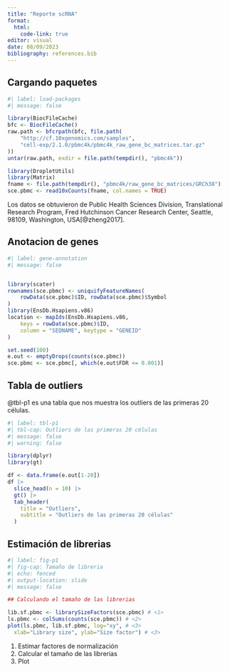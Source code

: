 ```yaml
---
title: "Reporte scRNA"
format: 
  html:
    code-link: true
editor: visual
date: 08/09/2023
bibliography: references.bib
---
```


## Cargando paquetes

```r
#| label: load-packages
#| message: false

library(BiocFileCache)
bfc <- BiocFileCache()
raw.path <- bfcrpath(bfc, file.path(
    "http://cf.10xgenomics.com/samples",
    "cell-exp/2.1.0/pbmc4k/pbmc4k_raw_gene_bc_matrices.tar.gz"
))
untar(raw.path, exdir = file.path(tempdir(), "pbmc4k"))

library(DropletUtils)
library(Matrix)
fname <- file.path(tempdir(), "pbmc4k/raw_gene_bc_matrices/GRCh38")
sce.pbmc <- read10xCounts(fname, col.names = TRUE)

```

Los datos se obtuvieron de Public Health Sciences Division, Translational Research Program, Fred Hutchinson Cancer Research Center, Seattle, 98109, Washington, USA[@zheng2017].

## Anotacion de genes

```r
#| label: gene-annotation
#| message: false


library(scater)
rownames(sce.pbmc) <- uniquifyFeatureNames(
    rowData(sce.pbmc)$ID, rowData(sce.pbmc)$Symbol
)
library(EnsDb.Hsapiens.v86)
location <- mapIds(EnsDb.Hsapiens.v86,
    keys = rowData(sce.pbmc)$ID,
    column = "SEQNAME", keytype = "GENEID"
)

set.seed(100)
e.out <- emptyDrops(counts(sce.pbmc))
sce.pbmc <- sce.pbmc[, which(e.out$FDR <= 0.001)]
```

## Tabla de outliers

@tbl-p1 es una tabla que nos muestra los outliers de las primeras 20 células.

```r
#| label: tbl-p1
#| tbl-cap: Outliers de las primeras 20 células
#| message: false
#| warning: false

library(dplyr)
library(gt)

df <- data.frame(e.out[1-20])
df |> 
  slice_head(n = 10) |>
  gt() |>
  tab_header(
    title = "Outliers",
    subtitle = "Outliers de las primeras 20 células"
  )

```

## Estimación de librerias

```r
#| label: fig-p1
#| fig-cap: Tamaño de libreria
#| echo: fenced
#| output-location: slide
#| message: false

## Calculando el tamaño de las librerias

lib.sf.pbmc <- librarySizeFactors(sce.pbmc) # <1>
ls.pbmc <- colSums(counts(sce.pbmc)) # <2>
plot(ls.pbmc, lib.sf.pbmc, log="xy", # <3>
  xlab="Library size", ylab="Size factor") # <3>

```

1.  Estimar factores de normalización
2.  Calcular el tamaño de las librerias
3.  Plot
